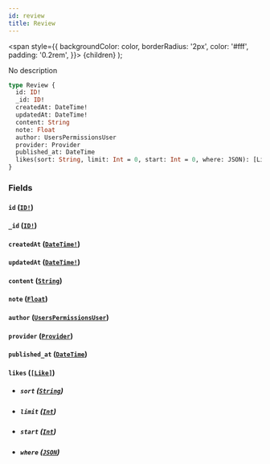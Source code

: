 ```yaml
---
id: review
title: Review
---
```


<span
style={{
      backgroundColor: color,
      borderRadius: '2px',
      color: '#fff',
      padding: '0.2rem',
    }}>
{children}
</span>
);

No description

```graphql
type Review {
  id: ID!
  _id: ID!
  createdAt: DateTime!
  updatedAt: DateTime!
  content: String
  note: Float
  author: UsersPermissionsUser
  provider: Provider
  published_at: DateTime
  likes(sort: String, limit: Int = 0, start: Int = 0, where: JSON): [Like]
}
```

### Fields

#### `id` ([`ID!`](/v1/scalars/id))

#### `_id` ([`ID!`](/v1/scalars/id))

#### `createdAt` ([`DateTime!`](/v1/scalars/date-time))

#### `updatedAt` ([`DateTime!`](/v1/scalars/date-time))

#### `content` ([`String`](/v1/scalars/string))

#### `note` ([`Float`](/v1/scalars/float))

#### `author` ([`UsersPermissionsUser`](/v1/objects/users-permissions-user))

#### `provider` ([`Provider`](/v1/objects/provider))

#### `published_at` ([`DateTime`](/v1/scalars/date-time))

#### `likes` ([`[Like]`](/v1/objects/like))

- ##### `sort` ([`String`](/v1/scalars/string))

- ##### `limit` ([`Int`](/v1/scalars/int))

- ##### `start` ([`Int`](/v1/scalars/int))

- ##### `where` ([`JSON`](/v1/scalars/json))
